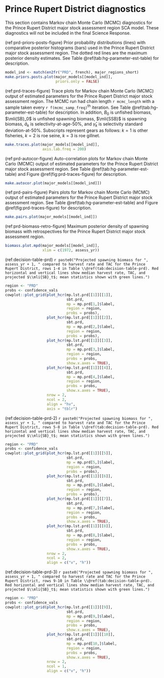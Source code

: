 # Prince Rupert District diagnostics

This section contains Markov chain Monte Carlo (MCMC) diagnostics for the
Prince Rupert District major stock assessment region SCA model.
These diagnostics will not be included in the final Science Response.

(ref:prd-priors-posts-figure) Prior probability distributions (lines) with
comparative posterior histograms (bars) used in the Prince Rupert District major stock assessment region.
The dotted red lines are the maximum posterior density estimates.
See Table \@ref(tab:hg-parameter-est-table) for description.

```r
model_ind <- match(en2fr("PRD", french), major_regions_short)
make.priors.posts.plot(major_models[[model_ind]],
                       priors.only = FALSE)
```

(ref:prd-traces-figure) Trace plots for Markov chain Monte Carlo (MCMC) output of
estimated parameters for the Prince Rupert District major stock assessment region.
The MCMC run had chain length `r mcmc_length`
with a sample taken every `r f(mcmc_samp_freq)`^th^ iteration.
See Table \@ref(tab:hg-parameter-est-table) for description.
In addition, $B_0$ is unfished biomass,
$\mli{SB}_0$ is unfished spawning biomass,
$\mli{SSB}$ is spawning biomass,
$\hat{a}_k$ is selectivity-at-age-50%, and
$\hat{\gamma}_k$ is selectivity standard deviation-at-50%.
Subscripts represent gears as follows:
$k=1$ is other fisheries, $k=2$ is roe seine, $k=3$ is roe gillnet.

```r
make.traces.plot(major_models[[model_ind]],
                 axis.lab.freq = 200)
```

(ref:prd-autocor-figure) Auto-correlation plots for Markov chain Monte Carlo (MCMC) output of
estimated parameters for the Prince Rupert District major stock assessment region.
See Table \@ref(tab:hg-parameter-est-table) and
Figure \@ref(fig:prd-traces-figure) for description.

```r
make.autocor.plot(major_models[[model_ind]])
```

(ref:prd-pairs-figure) Pairs plots for Markov chain Monte Carlo (MCMC) output of
estimated parameters for the Prince Rupert District major stock assessment region.
See Table \@ref(tab:hg-parameter-est-table) and
Figure \@ref(fig:prd-traces-figure) for description.

```r
make.pairs.plot(major_models[[model_ind]])
```

(ref:prd-biomass-retro-figure) Maximum posterior density of spawning biomass
with retrospectives for the Prince Rupert District major stock assessment region.

```r
biomass.plot.mpd(major_models[[model_ind]],
                 xlim = c(1972, assess_yr))
```

(ref:decision-table-prd) `r paste0("Projected spawning biomass for ", assess_yr + 1, " compared to harvest rate and TAC for the Prince Rupert District, rows 1-4 in Table \\@ref(tab:decision-table-prd). Red horizontal and vertical lines show median harvest rate, TAC, and projected $\\mli{SB}_t$; mean statistics shown with green lines.")`
```r
region <- "PRD"
probs <- confidence_vals
cowplot::plot_grid(plot_hcr(mp.lst.prd[[1]][[1]],
                            sbt.prd,
                            mp = mp.prd[1,]$label,
                            region = region,
                            probs = probs),
                   plot_hcr(mp.lst.prd[[1]][[2]],
                            sbt.prd,
                            mp = mp.prd[2,]$label,
                            region = region,
                            probs = probs),
                   plot_hcr(mp.lst.prd[[1]][[3]],
                            sbt.prd,
                            mp = mp.prd[3,]$label,
                            region = region,
                            probs = probs,
                            show.x.axes = TRUE),
                   plot_hcr(mp.lst.prd[[1]][[4]],
                            sbt.prd,
                            mp = mp.prd[4,]$label,
                            region = region,
                            probs = probs,
                            show.x.axes = TRUE),
                   nrow = 2,
                   ncol = 2,
                   align = "hv",
                   axis = "tblr")
```

(ref:decision-table-prd-2) `r paste0("Projected spawning biomass for ", assess_yr + 1, " compared to harvest rate and TAC for the Prince Rupert District, rows 5-8 in Table \\@ref(tab:decision-table-prd). Red horizontal and vertical lines show median harvest rate, TAC, and projected $\\mli{SB}_t$; mean statistics shown with green lines.")`
```r
region <- "PRD"
probs <- confidence_vals 
cowplot::plot_grid(plot_hcr(mp.lst.prd[[1]][[5]],
                            sbt.prd,
                            mp = mp.prd[5,]$label,
                            region = region,
                            probs = probs),
                   plot_hcr(mp.lst.prd[[1]][[6]],
                            sbt.prd,
                            mp = mp.prd[6,]$label,
                            region = region,
                            probs = probs),
                   plot_hcr(mp.lst.prd[[1]][[7]],
                            sbt.prd,
                            mp = mp.prd[7,]$label,
                            region = region,
                            probs = probs,
                            show.x.axes = TRUE),
                   plot_hcr(mp.lst.prd[[1]][[8]],
                            sbt.prd,
                            mp = mp.prd[8,]$label,
                            region = region,
                            probs = probs,
                            show.x.axes = TRUE),
                   nrow = 2,
                   ncol = 2,
                   align = c("v", "h"))
```

(ref:decision-table-prd-3) `r paste0("Projected spawning biomass for ", assess_yr + 1, " compared to harvest rate and TAC for the Prince Rupert District, rows 9-10 in Table \\@ref(tab:decision-table-prd). Red horizontal and vertical lines show median harvest rate, TAC, and projected $\\mli{SB}_t$; mean statistics shown with green lines.")`
```r
region <- "PRD"
probs <- confidence_vals 
cowplot::plot_grid(plot_hcr(mp.lst.prd[[1]][[9]],
                            sbt.prd,
                            mp = mp.prd[9,]$label,
                            region = region,
                            probs = probs,
                            show.x.axes = TRUE),
                   plot_hcr(mp.lst.prd[[1]][[10]],
                            sbt.prd,
                            mp = mp.prd[10,]$label,
                            region = region,
                            probs = probs,
                            show.x.axes = TRUE),
                   nrow = 2,
                   ncol = 1,
                   align = c("v", "h"))
```

